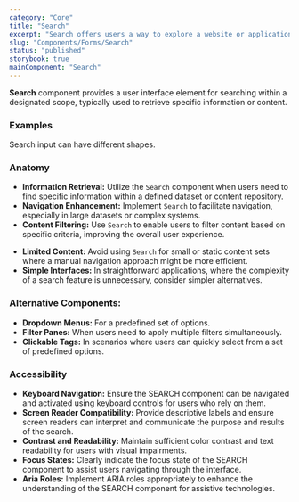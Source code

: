 ```yaml
---
category: "Core"
title: "Search"
excerpt: "Search offers users a way to explore a website or application using keywords. Search can be used as the primary means of discovering content or as a filter to aid the user in finding content."
slug: "Components/Forms/Search"
status: "published"
storybook: true
mainComponent: "Search"
---
```


**Search** component provides a user interface element for searching within a designated scope, typically used to retrieve specific information or content.

### Examples

Search input can have different shapes.

<FigmaImage url="https://www.figma.com/file/h0OBnVRCmPzMmCpYIYsj8H/Bridge-Documentation?node-id=549%3A2501" />

### Anatomy

<FigmaImage url="https://www.figma.com/file/h0OBnVRCmPzMmCpYIYsj8H/Bridge-Documentation?node-id=549%3A2686" />

<DoUse>

- **Information Retrieval:** Utilize the `Search` component when users need to find specific information within a defined dataset or content repository.
- **Navigation Enhancement:** Implement `Search` to facilitate navigation, especially in large datasets or complex systems.
- **Content Filtering:** Use `Search` to enable users to filter content based on specific criteria, improving the overall user experience.

</DoUse>

<DoNotUse>

- **Limited Content:** Avoid using `Search` for small or static content sets where a manual navigation approach might be more efficient.
- **Simple Interfaces:** In straightforward applications, where the complexity of a search feature is unnecessary, consider simpler alternatives.

</DoNotUse>

### Alternative Components:

- **Dropdown Menus:** For a predefined set of options.
- **Filter Panes:** When users need to apply multiple filters simultaneously.
- **Clickable Tags:** In scenarios where users can quickly select from a set of predefined options.

### Accessibility

- **Keyboard Navigation:** Ensure the SEARCH component can be navigated and activated using keyboard controls for users who rely on them.
- **Screen Reader Compatibility:** Provide descriptive labels and ensure screen readers can interpret and communicate the purpose and results of the search.
- **Contrast and Readability:** Maintain sufficient color contrast and text readability for users with visual impairments.
- **Focus States:** Clearly indicate the focus state of the SEARCH component to assist users navigating through the interface.
- **Aria Roles:** Implement ARIA roles appropriately to enhance the understanding of the SEARCH component for assistive technologies.
